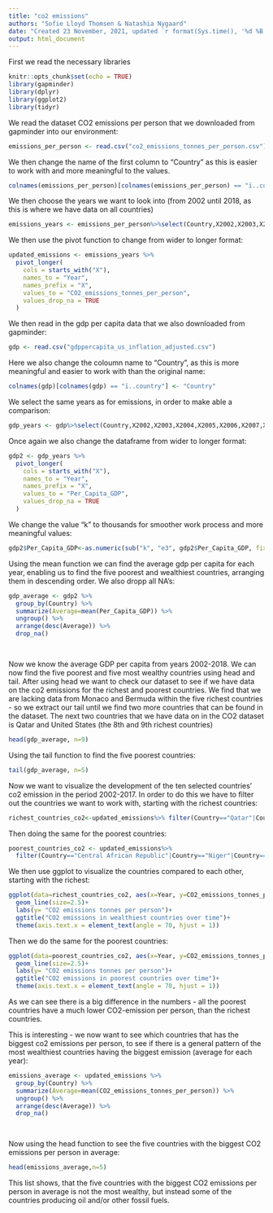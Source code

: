 ---
title: "co2 emissions"
authors: "Sofie Lloyd Thomsen & Natashia Nygaard"
date: "Created 23 November, 2021, updated `r format(Sys.time(), '%d %B, %Y')`"
output: html_document
---

First we read the necessary libraries
```{r setup, include=FALSE}
knitr::opts_chunk$set(echo = TRUE)
library(gapminder)
library(dplyr)
library(ggplot2)
library(tidyr)
```


We read the dataset CO2 emissions per person that we downloaded from gapminder into our environment:

```{r}
emissions_per_person <- read.csv("co2_emissions_tonnes_per_person.csv")
```

We then change the name of the first column to "Country" as this is easier to work with and more meaningful to the values. 

```{r}
colnames(emissions_per_person)[colnames(emissions_per_person) == "ï..country"] <- "Country"
```


We then choose the years we want to look into  (from 2002 until 2018, as this is where we have data on all countries)

```{r}
emissions_years <- emissions_per_person%>%select(Country,X2002,X2003,X2004,X2005,X2006,X2007,X2008,X2009,X2010,X2011,X2012,X2013,X2014,X2015,X2016,X2017,X2018)
```

We then use the pivot function to change from wider to longer format:

```{r}
updated_emissions <- emissions_years %>%
  pivot_longer(
    cols = starts_with("X"),
    names_to = "Year",
    names_prefix = "X",
    values_to = "CO2_emissions_tonnes_per_person",
    values_drop_na = TRUE
  )
```





We then read in the gdp per capita data that we also downloaded from gapminder:

```{r}
gdp <- read.csv("gdppercapita_us_inflation_adjusted.csv")
```


Here we also change the coloumn name to "Country", as this is more meaningful and easier to work with than the original name:
```{r}
colnames(gdp)[colnames(gdp) == "ï..country"] <- "Country"
```


We select the same years as for emissions, in order to make able a comparison:
```{r}
gdp_years <- gdp%>%select(Country,X2002,X2003,X2004,X2005,X2006,X2007,X2008,X2009,X2010,X2011,X2012,X2013,X2014,X2015,X2016,X2017,X2018)
```


Once again we also change the dataframe from wider to longer format:
```{r}
gdp2 <- gdp_years %>%
  pivot_longer(
    cols = starts_with("X"),
    names_to = "Year",
    names_prefix = "X",
    values_to = "Per_Capita_GDP",
    values_drop_na = TRUE
  )
```



We change the value "k" to thousands for smoother work process and more meaningful values:

```{r}
gdp2$Per_Capita_GDP<-as.numeric(sub("k", "e3", gdp2$Per_Capita_GDP, fixed = TRUE))
```




Using the mean function we can find the average gdp per capita for each year, enabling us to find the five poorest and wealthiest countries, arranging them in descending order. We also dropp all NA's:


```{r}
gdp_average <- gdp2 %>%
  group_by(Country) %>% 
  summarize(Average=mean(Per_Capita_GDP)) %>%
  ungroup() %>% 
  arrange(desc(Average)) %>% 
  drop_na()

  
```


Now we know the average GDP per capita from years 2002-2018. We can now find the five poorest and five most wealthy countries using head and tail. After using head we want to check our dataset to see if we have data on the co2 emissions for the richest and poorest countries. We find that we are lacking data from Monaco and Bermuda within the five richest countries - so we extract our tail until we find two more countries that can be found in the dataset. The next two countries that we have data on in the CO2 dataset is Qatar and United States (the 8th and 9th richest countries)

```{r}
head(gdp_average, n=9)
```

Using the tail function to find the five poorest countries:

```{r}
tail(gdp_average, n=5)
```



Now we want to visualize the development of the ten selected countries' co2 emission in the period 2002-2017. In order to do this we have to filter out the countries we want to work with, starting with the richest countries:

```{r}
richest_countries_co2<-updated_emissions%>% filter(Country=="Qatar"|Country=="United States"|Country=="Luxembourg"|Country=="Switzerland"|Country=="Norway")
```


Then doing the same for the poorest countries:

```{r}
poorest_countries_co2 <- updated_emissions%>%
  filter(Country=="Central African Republic"|Country=="Niger"|Country=="Congo, Dem. Rep."|Country=="Malawi"|Country=="Burundi")
```


We then use ggplot to visualize the countries compared to each other, starting with the richest:

```{r}
ggplot(data=richest_countries_co2, aes(x=Year, y=CO2_emissions_tonnes_per_person, group=Country,color=Country)) +
  geom_line(size=2.5)+
  labs(y= "CO2 emissions tonnes per person")+
  ggtitle("CO2 emissions in wealthiest countries over time")+
  theme(axis.text.x = element_text(angle = 70, hjust = 1))
```


Then we do the same for the poorest countries:

```{r}
ggplot(data=poorest_countries_co2, aes(x=Year, y=CO2_emissions_tonnes_per_person, group=Country,color=Country)) +
  geom_line(size=2.5)+
  labs(y= "CO2 emissions tonnes per person")+
  ggtitle("CO2 emissions in poorest countries over time")+
  theme(axis.text.x = element_text(angle = 70, hjust = 1))

```

As we can see there is a big difference in the numbers - all the poorest countries have a much lower CO2-emission per person, than the richest countries.


This is interesting - we now want to see which countries that has the biggest co2 emissions per person, to see if there is a general pattern of the most wealthiest countries having the biggest emission (average for each year):

```{r}
emissions_average <- updated_emissions %>%
  group_by(Country) %>% 
  summarize(Average=mean(CO2_emissions_tonnes_per_person)) %>%
  ungroup() %>% 
  arrange(desc(Average)) %>% 
  drop_na()

  
```


Now using the head function to see the five countries with the biggest CO2 emissions per person in average: 

```{r}
head(emissions_average,n=5)
```

This list shows, that the five countries with the biggest CO2 emissions per person in average is not the most wealthy, but instead some of the countries producing oil and/or other fossil fuels. 


